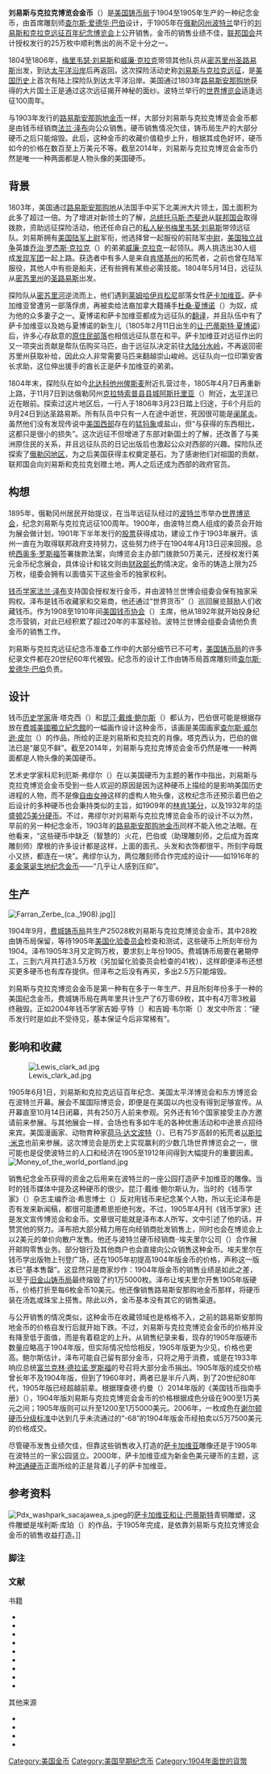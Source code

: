 {{noteTA
|G1=USState
|G2=美國總統
}}
{{USCoin
| Country             = 美国
| Denomination        = 刘易斯与克拉克博览会金币{{sfn|Yeoman|p=286}}
| Value               = 1
| Unit                = [[美元|美元]]
| Mass                = 1.672
| Gold_troy_oz      = 0.04837
| Diameter            = 15
| Mintage              = 1904年：2万5000枚，另有28枚送交[[美国化验委员会|化验委员会]]，熔融的不到1万5003枚；<br>
1905年：3万5000枚，另有41枚送交化验委员会，熔融的略少于2万5000枚。{{sfn|Swiatek|p=77}}
| Edge                = 锯齿纹花边
| Composition =
  {{plainlist |
* [[金|金]]占90%
* [[铜|铜]]占10%
  }}
| Years of Minting    = 1904至1905年
| Mint marks          = 无，所有金币都是在[[费城铸币局|费城铸币局]]生产，没有铸币标记。
| Obverse             = 1904 Lewis and Clark dollar obverse.jpg
| Obverse Design      = [[梅里韦瑟·刘易斯|梅里韦瑟·刘易斯]]
| Obverse Designer    = [[查尔斯·爱德华·巴伯|查尔斯·爱德华·巴伯]]
| Obverse Design Date = 1904年
| Reverse             = 1904 Lewis and Clark dollar reverse.jpg
| Reverse Design      =  [[威廉·克拉克_(探险家)|威廉·克拉克]]
| Reverse Designer    = [[查尔斯·爱德华·巴伯|查尔斯·爱德华·巴伯]]
| Reverse Design Date = 1904年
}}

'''刘易斯与克拉克博览会金币'''（{{lang-en|Lewis and Clark Exposition dollar}}）是[[美国铸币局|美国铸币局]]于1904至1905年生产的一种纪念金币，由首席雕刻师[[查尔斯·爱德华·巴伯|查尔斯·爱德华·巴伯]]设计，于1905年在[[俄勒冈州|俄勒冈州]][[波特兰_(俄勒冈州)|波特兰]]举行的[[刘易斯和克拉克远征百年纪念博览会|刘易斯和克拉克远征百年纪念博览会]]上公开销售。金币的销售业绩不佳，[[美国国会|联邦国会]]共计授权发行的25万枚中顺利售出的尚不足十分之一。

1804至1806年，[[梅里韦瑟·刘易斯|梅里韦瑟·刘易斯]]和[[威廉·克拉克_(探险家)|威廉·克拉克]]带领其他队员从[[密苏里州|密苏里州]][[圣路易斯_(密苏里州)|圣路易斯]]出发，到达[[美国太平洋沿岸地区|太平洋沿岸]]后再返回。这次探险活动史称[[刘易斯与克拉克远征|刘易斯与克拉克远征]]，是[[美国历史|美国历史]]上首次有陆上探险队到达太平洋沿岸。美国通过1803年[[路易斯安那购地|路易斯安那购地]]获得的大片国土正是通过这次远征揭开神秘的面纱。波特兰举行的[[世界博览会|世界博览会]]适逢远征100周年。

与1903年发行的[[路易斯安那购地金币|路易斯安那购地金币]]一样，大部分刘易斯与克拉克博览会金币都是由钱币经销商[[法兰·泽布|法兰·泽布]]向公众销售。硬币销售情况欠佳，铸币局生产的大部分硬币之后只能熔毁。此后，这种金币的收藏价值稳步上升，根据其成色好坏，硬币如今的价格在数百至上万美元不等。截至2014年，刘易斯与克拉克博览会金币仍然是唯一一种两面都是人物头像的美国硬币。

== 背景 ==
{{main|刘易斯与克拉克远征}}
1803年，美国通过[[路易斯安那购地|路易斯安那购地]]从法国手中买下北美洲大片领土，国土面积为此多了超过一倍。为了增进对新领土的了解，[[美国总统|总统]][[托马斯·杰斐逊|托马斯·杰斐逊]]从[[美国国会|联邦国会]]取得拨款，资助远征探险活动，他还任命自己的[[美国总统秘书|私人秘书]][[梅里韦瑟·刘易斯|梅里韦瑟·刘易斯]]带领远征队。刘易斯拥有[[美国陆军|美国陆军]][[上尉|上尉]]军衔，他选择曾一起服役的前陆军[[中尉|中尉]]，[[美国独立战争|美国独立战争]]英雄[[乔治·罗杰斯·克拉克|乔治·罗杰斯·克拉克]]（{{lang|en|George Rogers Clark}}）的弟弟[[威廉·克拉克_(探险家)|威廉·克拉克]]一起领队。两人挑选出30人组成[[发现军团|发现军团]]一起上路。获选者中有多人是来自[[肯塔基州|肯塔基州]]的拓荒者，之前也曾在陆军服役，其他人中有些是船夫，还有些拥有某些必需技能。1804年5月14日，远征队从[[密苏里州|密苏里州]]的[[圣路易斯_(密苏里州)|圣路易斯]]出发。{{sfn|Slabaugh|pp=25–26}}

探险队从[[密苏里河|密苏里河]]逆流而上，他们遇到[[休休尼人|莱姆哈伊肖松尼]]部落女性[[萨卡加维亚|萨卡加维亚]]。萨卡加维亚曾遭另一部落俘虏，再被卖给法裔加拿大籍捕手[[杜桑·夏博诺|杜桑·夏博诺]]（{{lang|en|Toussaint Charbonneau}}）为奴，成为他的众多妻子之一。夏博诺和萨卡加维亚都成为远征队的[[翻译|翻译]]，并且队伍中有了萨卡加维亚以及她与夏博诺的新生儿（1805年2月11日出生的[[让·巴蒂斯特·夏博诺|让·巴蒂斯特·夏博诺]]）后，许多心存敌意的[[美洲原住民|原住民部落]]也相信远征队意在和平。萨卡加维亚对远征作出的又一项突出贡献是帮队伍购买马匹，由于远征队决定前往[[大陆分水岭|大陆分水岭]]，不再返回密苏里州获取补给，因此众人非常需要马匹来翻越崇山峻岭。远征队向一位印第安酋长求助，这位伸出援手的酋长正是萨卡加维亚的弟弟。{{sfn|Slabaugh|p=26}}{{sfn|Flynn|p=206}}

1804年末，探险队在如今[[北达科他州|北达科他州]][[俾斯麦_(北达科他州)|俾斯麦]]附近扎营过冬，1805年4月7日再重新上路，于11月7日到达俄勒冈州[[克拉特索普县|克拉特索普县]][[县城|县城]][[阿斯托里亚_(俄勒冈州)|阿斯托里亚]]（{{lang|en|Astoria}}）附近，[[太平洋|太平洋]]已近在眼前。探索过这片地区后，一行人于1806年3月23日踏上归途，于6个月后的9月24日到达圣路易斯。所有队员中只有一人在途中逝世，死因很可能是[[阑尾炎|阑尾炎]]。虽然他们没有发现传说中[[美国西部|美国西部]]存在的[[猛犸象|猛犸象]]或盐山，但“与获得的东西相比，这都只是很小的损失”。{{sfn|Slabaugh|p=26}}这次远征不但增进了东部对新国土的了解，还改善了与美洲原住民的关系，并且远征队员的日记出版后也激起公众对西部的兴趣。探险队还探索了[[俄勒冈地区|俄勒冈地区]]，为之后美国获得主权奠定基石。{{sfn|Flynn|p=207}}为了感谢他们对祖国的贡献，联邦国会向刘易斯和克拉克划赠土地，两人之后还成为西部的政府官员{{sfn|Bowers|p=610}}。

== 构想 ==
1895年，俄勒冈州居民开始提议，在当年远征队经过的[[波特兰_(俄勒冈州)|波特兰]]市举办[[世界博览会|世界博览会]]，纪念刘易斯与克拉克远征100周年。1900年，由波特兰商人组成的委员会开始为展会做计划，1901年下半年发行的[[股票|股票]]获得成功，建设工作于1903年展开。该州一直在为取得联邦政府支持努力，这些努力终于在1904年4月13日迎来回报。总统[[西奥多·罗斯福|西奥多·罗斯福]]签署拨款法案，向博览会主办部门拨款50万美元，{{sfn|Northwest Digital Archive}}还授权发行美元金币纪念展会，具体设计和铭文则由[[美国财政部长|财政部长]]酌情决定。金币的铸造上限为25万枚，组委会拥有以面值买下这些金币的独家权利。{{sfn|Flynn|p=348}}

[[钱币学|钱币学家]][[法兰·泽布|法兰·泽布]]支持国会授权发行金币，并由波特兰世博会组委会保有独家采购权。泽布是钱币收藏家和交易商，他还通过“世界货币”（{{lang|en|Money of the World}}）巡回展览鼓励人们收藏钱币。作为1908至1910年间[[美国钱币协会|美国钱币协会]]（{{lang|en|American Numismatic Association}}）主席，他从1892年就开始投身纪念币营销，对此已经积累了超过20年的丰富经验。{{sfn|Hunt & Wells|pp=41–42}}{{sfn|American Numismatic Association}}波特兰世博会组委会请他负责金币的销售工作{{sfn|Flynn|p=206}}。

刘易斯与克拉克远征纪念币准备工作中的大部分细节已不可考，[[美国铸币局|美国铸币局]]的许多纪录文件都在20世纪60年代被毁{{sfn|Taxay|p=22}}。纪念币的设计工作由铸币局首席雕刻师[[查尔斯·爱德华·巴伯|查尔斯·爱德华·巴伯]]负责{{sfn|Yeoman|p=286}}。

== 设计 ==
{{multiple image
| footer    = 刘易斯（左）和克拉克（右）的肖像，查尔斯·威尔逊·皮尔绘
| width1     = 125
| width2     = 120
| direction = horizontal
| image1    = Meriwether Lewis-Charles Willson Peale.jpg
| image2    = William Clark-Charles Willson Peale.jpg
}}

钱币[[历史学家|历史学家]]唐·塔克西（{{lang|en|Don Taxay}}）和[[昆汀·戴维·鲍尔斯|昆汀·戴维·鲍尔斯]]（{{lang|en|Q. David Bowers}}）都认为，巴伯很可能是根据存放在[[费城|费城]][[美國獨立紀念館|美國獨立紀念館]]的一幅画作设计这种金币，该画是美国画家[[查尔斯·威尔逊·皮尔|查尔斯·威尔逊·皮尔]]（{{lang|en|Charles Willson Peale}}）的作品，所绘的正是刘易斯和克拉克的肖像。{{sfn|Bowers|p=610}}{{sfn|Taxay|p=22}}塔克西认为，巴伯的做法已是“屡见不鲜”{{sfn|Taxay|p=22}}。截至2014年，刘易斯与克拉克博览会金币仍然是唯一一种两面都是人物头像的美国硬币{{sfn|Flynn|p=208}}。

艺术史学家科尼利厄斯·弗缪尔（{{lang|en|Cornelius Vermeule}}）在以美国硬币为主题的著作中指出，刘易斯与克拉克博览会金币受到一些人欢迎的原因是因为这种硬币上描绘的是影响美国历史进程的人物，而不是像[[自由女神|自由女神]]这样的虚构人物头像，这枚纪念币还预示着巴伯之后设计的多种硬币也会秉持类似的主旨，如1909年的[[林肯1美分|林肯1美分]]，以及1932年的[[华盛顿25美分硬币|华盛顿25美分硬币]]。不过，弗缪尔对刘易斯与克拉克博览会金币的设计不以为然，早前的另一种纪念金币，1903年的[[路易斯安那购地金币|路易斯安那购地金币]]同样不能入他之法眼。在他看来，“这些硬币中缺乏（智慧的）火花，巴伯或（助理雕刻师，之后成为首席雕刻师）摩根的许多设计都是这样，上面的面孔、头发和衣饰都很平，所刻字母既小又挤，都连在一块”。{{sfn|Vermeule|p=105}}弗缪尔认为，两位雕刻师合作完成的设计——如1916年的[[麦金莱诞生地纪念金币|麦金莱诞生地纪念金币]]——“几乎让人感到压抑”{{sfn|Vermeule|p=105}}。

== 生产 ==
[[File:Farran_Zerbe_(ca._1908).jpg|thumb]]]]

1904年9月，[[费城铸币局|费城铸币局]]共生产25028枚刘易斯与克拉克博览会金币，其中28枚由铸币局保留，等待1905年[[美国化验委员会|美国化验委员会]]检查和测试，这些硬币上所刻年份为1904{{sfn|Swiatek|p=78}}。泽布1905年3月又定购万枚，要求刻上年份1905。费城铸币局要在暑期停工，三到六月共打造3.5万枚（另加留化验委员会检查的41枚），这样即便泽布还想买更多硬币也有库存提供。但泽布之后没有再买，多出2.5万只能熔毁。{{sfn|Swiatek & Breen|p=134}}

刘易斯与克拉克博览会金币是第一种有在多于一年生产、并且所刻年份多于一种的美国纪念金币{{sfn|Swiatek|p=78}}。费城铸币局在两年里共计生产了6万零69枚，其中有4万零3枚最终融毁{{sfn|Bowers|p=611}}。正如2004年钱币学家吉姆·亨特（{{lang|en|Jim Hunt}}）和吉姆·韦尔斯（{{lang|en|Jim Wells}}）发文中所言：“硬币发行时是如此不受待见，基本保证今后非常稀有”{{sfn|Hunt & Wells|p=42}}。

== 影响和收藏 ==
[[File:Lewis_clark_ad.jpg|thumb]]

1905年6月1日，刘易斯和克拉克远征百年纪念、美国太平洋博览会和东方博览会在波特兰开幕。展会不属国际博览会，即便是在美国以内也没有得到足够宣传。从开幕直至10月14日闭幕，共有250万人前来参观。另外还有16个国家接受主办方邀请前来参展。与其他展会一样，会场也有多如牛毛的各种优惠活动和中途景点招待来宾。{{sfn|Bowers|p=610}}美国漫画家、动物育种家[[荷马·达文波特|荷马·达文波特]]（{{lang|en|Homer Davenport}}）{{sfn|Huot & Powers|pp=123, 132, 159}}、已有75岁高龄的拓荒者[[以斯拉·米克|以斯拉·米克]]也前来参展。这次博览会是历史上实现赢利的少数几场世界博览会之一，很可能也是促使波特兰的人口和经济在1905至1912年间得到大幅提升的重要因素。{{sfn|Northwest Digital Archive}}
[[File:Money_of_the_world_portland.jpg|thumb]]

销售纪念金币获得的资金之后用来在波特兰的一座公园打造萨卡加维亚的雕像{{sfn|Swiatek & Breen|p=134}}。当时的钱币媒体中提及这种硬币的很少。昆汀·戴维·鲍尔斯认为，当时的《钱币学家》（{{lang|en|''The Numismatist''}}）杂志主编乔治·希思博士（{{lang|en|Dr. George F. Heath}}）反对用钱币来纪念某个人物，所以无论泽布是否有发来新闻稿，都很可能遭希思拒绝刊发{{sfn|Bowers|p=611}}。不过，1905年4月刊《钱币学家》还是发文宣传博览会和金币。文章很可能就是泽布本人所写，文中引述了他的话，并赞赏他的努力{{sfn|ANA|pp=239–241}}。泽布把大部分精力用在向经销商批发销售上，同时也会在博览会上以2美元的单价向散户发售。他还与波特兰硬币经销商{{lang|en|D}}·{{lang|en|M}}·埃夫里尔公司（{{lang|en|D.M. Averill & Company}}）合作展开邮购零售业务。部分银行及其他商户也会直接向公众销售这种金币。埃夫里尔在钱币学出版物上刊登广场，还在1905年初提高1904年版金币的价格，声称这一版本已“基本售罄”。这显然只是商家炒作：1904年版金币的销售业绩是如此之差，以至于[[旧金山铸币局|旧金山铸币局]]最终熔毁了约1万5000枚{{sfn|Bowers|p=611}}。泽布让埃夫里尔开售1905年版硬币，价格打折至每6枚金币10美元{{sfn|Swiatek|p=78}}。他还像销售路易斯安那购地金币那样，将硬币装在汤匙或珠宝上搭售。除此以外，金币基本没有其它的销售渠道。{{sfn|Bowers|p=611}}

与公开销售的情况类似，这种金币在收藏领域也是格格不入，之前的路易斯安那购地金币的价格自发行后就开始下跌{{sfn|Bowers|p=611}}。不过，刘易斯与克拉克博览会金币的价格并没有降至低于面值，而是有着稳定的上升。从销售纪录来看，现存的1905年版硬币数量应略高于1904年版，但实际情况恰恰相反，1905年版更为少见，价格也更高。鲍尔斯估计，泽布可能自己留有部分金币，只将之用于消费，或是在1933年响应总统[[富兰克林·德拉诺·罗斯福|富兰克林·德拉诺·罗斯福]]的号召将大部分金币捐出。{{sfn|Bowers|p=612}}1905年版的成交价格曾长年不及1904年版，但到了1960年时，两者已是半斤八两，到了20世纪80年代，1905年版已经超越前辈{{sfn|Bowers|pp=612–614}}。根据理查德·约曼（{{lang|en|Richard S. Yeoman}}）2014年版的《美国钱币指南手册》（{{lang|en|''A Guide Book of United States Coins''}}），1904年版刘易斯与克拉克博览会金币的价格根据成色分级在900至1万美元之间；1905年版则可以升至1200至1万5000美元{{sfn|Yeoman|p=286}}。2006年，一枚成色在[[谢尔顿硬币分级标准|谢尔顿硬币分级标准]]中达到几乎未流通过的“{{lang|en|MS}}-68”的1904年版金币经拍卖以5万7500美元的价格成交{{sfn|Flynn|p=208}}。

尽管硬币发售业绩欠佳，但靠这些销售收入打造的[[萨卡加维亚和让·巴蒂斯特|萨卡加维亚]]雕像还是于1905年在波特兰的一家公园竖立{{sfn|Yeoman|p=286}}。2000年，萨卡加维亚成为新金色美元硬币的主题，这种[[萨卡加维亚1美元硬币|流通硬币]]正面所绘的正是背着儿子的萨卡加维亚{{sfn|Yeoman|p=234}}。

{{Portal box|钱币学|美国}}

== 参考资料 ==
[[File:Pdx_washpark_sacajawea_s.jpeg|thumb]]的[[萨卡加维亚和让·巴蒂斯特|萨卡加维亚和让·巴蒂斯特]]青铜雕塑，这件雕塑是埃利斯·库珀（{{lang|en|Alice Cooper}}）的作品，于1905年完成，是依靠刘易斯与克拉克博览会金币的销售收益打造。]]

=== 脚注 ===
{{reflist|25em}}

=== 文献 ===
;书籍
{{refbegin}}
* {{Cite book |title=Commemorative Coins of the United States: A Complete Encyclopedia |url=https://archive.org/details/commemcoins1991bowe |last=Bowers |first=Q. David |publisher=Bowers and Merena Galleries, Inc. |year=1992 |location=Wolfeboro, NH |ref={{sfnRef|Bowers}}}}
* {{Cite book |title=The Authoritative Reference on Commemorative Coins 1892–1954 |last=Flynn |first=Kevin |publisher=Kyle Vick |year=2008 |location=Roswell, GA |oclc=711779330 |ref={{sfnRef|Flynn}}}}
*{{Cite book |title=Homer Davenport of Silverton: Life of a great cartoonist |last=Huot |first=Leland |last2=Powers |first2=Alfred |publisher=West Shore Press |year=1973 |isbn=978-1-111-08852-1 |location=Bingen, WA |ref={{sfnRef|Huot & Powers}} |lastauthoramp=1}}
* {{Cite book |title=United States Commemorative Coinage |last=Slabaugh |first=Arlie R. |publisher=Whitman Publishing (then a division of Western Publishing Company, Inc.) |year=1975 |isbn=978-0-307-09377-6 |edition=second |location=Racine, WI |ref={{sfnRef|Slabaugh}}}}
* {{Cite book |title=Encyclopedia of the Commemorative Coins of the United States |last=Swiatek |first=Anthony |publisher=KWS Publishers |year=2012 |isbn=978-0-9817736-7-4 |location=Chicago |ref={{sfnRef|Swiatek}}}}
* {{Cite book |title=The Encyclopedia of United States Silver & Gold Commemorative Coins, 1892 to 1954 |url=https://archive.org/details/encyclopediaofun00swia |last=Swiatek |first=Anthony |last2=Breen |first2=Walter |publisher=Arco Publishing |year=1981 |isbn=978-0-668-04765-4 |location=New York |ref={{sfnRef|Swiatek & Breen}} |lastauthoramp=1}}
* {{Cite book |title=An Illustrated History of U.S. Commemorative Coinage |last=Taxay |first=Don |publisher=Arco Publishing |year=1967 |isbn=978-0-668-01536-3 |location=New York |ref={{sfnRef|Taxay}}}}
* {{Cite book |title=Numismatic Art in America |url=https://archive.org/details/numismaticartina0000verm |last=Vermeule |first=Cornelius |publisher=The Belknap Press of Harvard University Press |year=1971 |isbn=978-0-674-62840-3 |location=Cambridge, MA |ref={{sfnRef|Vermeule}}}}
* {{Cite book |title=A Guide Book of United States Coins 2014 |last=Yeoman |first=R.S. |publisher=Whitman Publishing LLC |year=2013 |isbn=978-0-7948-4180-5 |edition=67th |location=Atlanta, GA |ref={{sfnRef|Yeoman}}}}
{{refend}}
;其他来源
{{refbegin}}
* {{Cite web |title=ANA Presidents |url=https://www.money.org/membership/about-the-ana/ana-presidents.aspx |accessdate=2014-06-28 |publisher=American Numismatic Association |archiveurl=https://web.archive.org/web/20140628122407/http://money.org/membership/about-the-ana/ana-presidents.aspx |archivedate=2014-06-28 |deadurl=yes |ref={{sfnRef|American Numismatic Association}} }}
* {{Cite journal |title=Numismatics of the Lewis and Clark Exposition |last=Hunt |first=Jim |last2=Wells |first2=Jim |date=2004-03 |journal=The Numismatist |publisher=American Numismatic Association |location=Colorado Springs, CO |pages=40–44 |ref={{sfnRef|Hunt & Wells}}}}
* {{Cite journal |title=Where one dollar is worth two |last=Zerbe |first=Farran (unsigned) |date=1905-08 |journal=The Numismatist |publisher=American Numismatic Association |location=Colorado Springs, CO |pages=239–241 |ref={{sfnRef|ANA}}}}
* {{Cite web |title=Guide to the Lewis and Clark Centennial and American Pacific Exposition and Oriental Fair Records, 1894–1933 |url=http://nwda.orbiscascade.org/ark:/80444/xv96792#c01_11 |accessdate=2015-03-17 |publisher=Northwest Digital Archive |archiveurl=https://web.archive.org/web/20140715200840/http://nwda.orbiscascade.org/ark%3A/80444/xv96792#c01_11 |archivedate=2014-07-15 |deadurl=no |ref={{sfnRef|Northwest Digital Archive}} }}
{{refend}}
{{美国硬币}}

[[Category:美国金币|Category:美国金币]]
[[Category:美国早期纪念币|Category:美国早期纪念币]]
[[Category:1904年面世的貨幣|Category:1904年面世的貨幣]]
{{Featured article}}